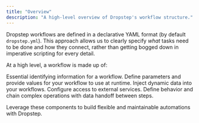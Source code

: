 ```yaml
---
title: "Overview"
description: "A high-level overview of Dropstep's workflow structure."
---
```


Dropstep workflows are defined in a declarative YAML format (by default `dropstep.yml`). This approach allows us to clearly specify *what* tasks need to be done and how they connect, rather than getting bogged down in imperative scripting for every detail.

At a high level, a workflow is made up of:

<CardGroup cols={2}>
    <Card title="Metadata" icon="folder-tree" href="/workflows/metadata">
        Essential identifying information for a workflow.
    </Card>
    <Card title="Inputs & Varfiles" icon="file-code" href="/workflows/inputs-varfiles">
        Define parameters and provide values for your workflow to use at runtime.
    </Card>
    <Card title="Templating" icon="code" href="/workflows/templating">
        Inject dynamic data into your workflows.
    </Card>
    <Card title="Providers" icon="key" href="/workflows/providers">
        Configure access to external services.
    </Card>
    <Card title="Steps" icon="person-walking" href="/workflows/steps">
        Define behavior and chain complex operations with data handoff between steps.
    </Card>
</CardGroup>

Leverage these components to build flexible and maintainable automations with Dropstep.